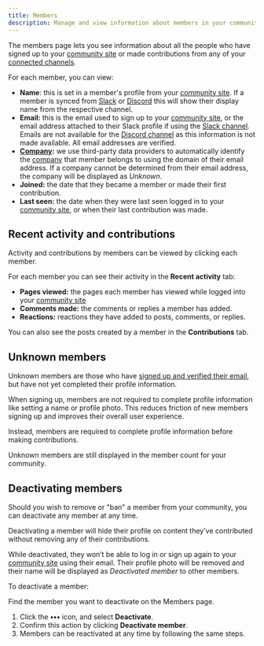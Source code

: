 ```yaml
---
title: Members
description: Manage and view information about members in your community site
---
```


The members page lets you see information about all the people who have signed up to your [community site](/community-site) or made contributions from any of your [connected channels](/channels).

For each member, you can view:

- **Name**: this is set in a member's profile from your [community site](/community-site). If a member is synced from [Slack](/channels/slack) or [Discord](/channels/discord) this will show their display name from the respective channel.
- **Email:** this is the email used to sign up to your [community site](/community-site), or the email address attached to their Slack profile if using the [Slack channel](/channels/slack). Emails are not available for the [Discord channel](/channels/discord) as this information is not made available. All email addresses are verified.
- **[Company](/companies):** we use third-party data providers to automatically identify the [company](/companies) that member belongs to using the domain of their email address. If a company cannot be determined from their email address, the company will be displayed as _Unknown_.
- **Joined:** the date that they became a member or made their first contribution.
- **Last seen:** the date when they were last seen logged in to your [community site](/community-site), or when their last contribution was made.

## Recent activity and contributions

Activity and contributions by members can be viewed by clicking each member.

For each member you can see their activity in the **Recent activity** tab:
- **Pages viewed:** the pages each member has viewed while logged into your [community site](/community-site)
- **Comments made:** the comments or replies a member has added.
- **Reactions:** reactions they have added to posts, comments, or replies.

You can also see the posts created by a member in the **Contributions** tab.

## Unknown members

Unknown members are those who have [signed up and verified their email](/member-authentication), but have not yet completed their profile information.

When signing up, members are not required to complete profile information like setting a name or profile photo. This reduces friction of new members signing up and improves their overall user experience.

Instead, members are required to complete profile information before making contributions.

Unknown members are still displayed in the member count for your community.

## Deactivating members

Should you wish to remove or "ban" a member from your community, you can deactivate any member at any time.

Deactivating a member will hide their profile on content they’ve contributed without removing any of their contributions.

While deactivated, they won’t be able to log in or sign up again to your [community site](/community-site) using their email. Their profile photo will be removed and their name will be displayed as _Deactivated member_ to other members.

To deactivate a member:

Find the member you want to deactivate on the Members page.
1. Click the **•••** icon, and select **Deactivate**.
2. Confirm this action by clicking **Deactivate member**.
3. Members can be reactivated at any time by following the same steps.